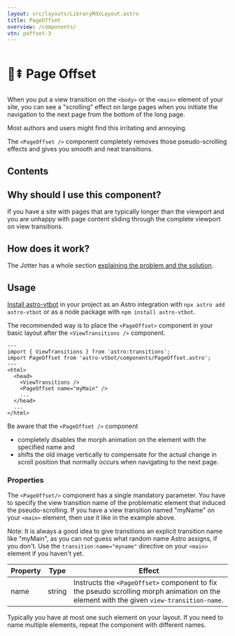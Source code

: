 ```yaml
---
layout: src/layouts/LibraryMdxLayout.astro
title: PageOffset
overview: /components/
vtn: poffset-3
---
```


<h1 style="display: inline-block; view-transition-name: poffset-1"><span style="display:inline-block; view-transition-name:poffset-2;">📄⇞&nbsp;</span>Page Offset</h1>

When you put a view transition on the `<body>` or the `<main>` element of your site, you can see a "scrolling" effect on large pages when you initiate the navigation to the next page from the bottom of the long page.

Most authors and users might find this irritating and annoying.

The `<PageOffset />` component completely removes those pseudo-scrolling effects and gives you smooth and neat transitions.

## Contents

## Why should I use this component?

If you have a site with pages that are typically longer than the viewport and you are unhappy with page content sliding through the complete viewport on view transitions.

## How does it work?

The Jotter has a whole section [explaining the problem and the solution](/jotter/starlight/inner-workings/transitions/#the-pseudo-scrolling-main-area).

## Usage

[Install astro-vtbot](../Installation/) in your project as an Astro integration with `npx astro add astro-vtbot` or as a node package with `npm install astro-vtbot`.

The recommended way is to place the `<PageOffset>` component in your basic layout after the `<ViewTransitions />` component.

```astro title="MyLayout.astro" {3,8}
---
import { ViewTransitions } from 'astro:transitions';
import PageOffset from 'astro-vtbot/components/PageOffset.astro';
---
<html>
  <head>
    <ViewTransitions />
    <PageOffset name="myMain" />
    ...
  </head>
  ...
</html>
```

Be aware that the `<PageOffset />` component
* completely disables the morph animation on the element with the specified name and
* shifts the old image vertically to compensate for the actual change in scroll position that normally occurs when navigating to the next page.

### Properties

The `<PageOffset/>` component has a single mandatory parameter. You have to specify the view transition name of the problematic element that induced the pseudo-scrolling. If you have a view transition named "myName" on your `<main>` element, then use it like in the example above.

Note: It is always a good idea to give transitions an explicit transition name like "myMain", as you can not guess what random name Astro assigns, if you don't. Use the `transition:name="myname"` directive on your `<main>` element if you haven't yet.


|   Property | Type | Effect |
|------------|------|--------|
| name | string | Instructs the `<PageOffset>` component to fix the pseudo scrolling morph animation on the element with the given `view-transition-name`. |

Typically you have at most one such element on your layout. If you need to name multiple elements, repeat the component with different names.
